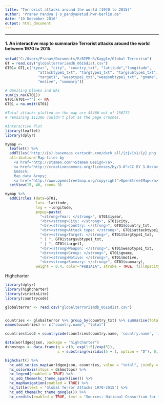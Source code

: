 ```yaml
---
title: "Terrorist attacks around the world (1970 to 2015)"
author: "Pranav Pandya | s_pandya@stud.hwr-berlin.de"
date: "10 December 2016"
output: html_document
---
```


-----------------------------------------------------------

#### 1. An interactive map to summarize Terrorist attacks around the world between 1970 to 2015.

```r

setwd("C:/Users/Pranav/Documents/R/BIPM-R/Kaggle/Global Terrorism")
GT = read.csv("globalterrorismdb_0616dist.csv")
GT01= GT[,c("iyear", "city", "country_txt", "latitude","longitude",
               "attacktype1_txt", "targtype1_txt", "targsubtype1_txt", 
               "target1", "weaptype1_txt","weapsubtype1_txt", "gname", 
               "motive", "summary")]

# Ommiting blanks and NAs
sum(is.na(GT01))
GT01[GT01==""] <- NA
GT01 = na.omit(GT01)

#Total attacks plotted on the map are 45466 out of 156772
# remaining 111306 couldn't plot as the page crashes. 

#Interactive Plot 
library(leaflet)
library(dplyr)

mymap <- 
  leaflet() %>% 
  addTiles('http://{s}.basemaps.cartocdn.com/dark_all/{z}/{x}/{y}.png',
  attribution='Map tiles by 
    <a href="http://stamen.com">Stamen Design</a>, 
    <a href="http://creativecommons.org/licenses/by/3.0">CC BY 3.0</a> 
    &mdash; 
    Map data &copy; 
    <a href="http://www.openstreetmap.org/copyright">OpenStreetMap</a>') %>%
  setView(15, 40, zoom= 3)

mymap %>% 
  addCircles (data=GT01, 
              lat= ~latitude, 
              lng = ~longitude, 
              popup=paste(
                "<strong>Year: </strong>", GT01$iyear,
                "<br><strong>City: </strong>", GT01$city, 
                "<br><strong>Country: </strong>", GT01$country_txt, 
                "<br><strong>Attack type: </strong>", GT01$attacktype1_txt, 
                "<br><strong>Target: </strong>", GT01$targtype1_txt, 
                " | ", GT01$targsubtype1_txt, 
                " | ", GT01$target1, 
                "<br><strong>Weapon: </strong>", GT01$weaptype1_txt, 
                "<br><strong>Group: </strong>", GT01$gname, 
                "<br><strong>Motive: </strong>", GT01$motive, 
                "<br><strong>Summary: </strong>", GT01$summary),
              weight = 0.4, color="#8B1A1A", stroke = TRUE, fillOpacity = 0.6)

```

Highcharter
```r
library(dplyr)
library(highcharter)
library(viridisLite)
library(countrycode)

globalterror <- read.csv("globalterrorismdb_0616dist.csv")


countries <- globalterror %>% group_by(country_txt) %>% summarise(Total = round(n()))
names(countries) <- c("country.name", "total")

countries$iso3 = countrycode(countries$country.name, 'country.name', 'iso3c')

data(worldgeojson, package = "highcharter")
dshmstops <- data.frame(q = c(0, exp(1:5)/exp(5)),
                        c = substring(viridis(5 + 1, option = "D"), 0, 7)) %>%  list_parse2()

highchart() %>% 
  hc_add_series_map(worldgeojson, countries, value = "total", joinBy = "iso3") %>% 
  hc_colorAxis(stops = dshmstops) %>% 
  hc_legend(enabled = TRUE) %>% 
  hc_add_theme(hc_theme_sparkline()) %>% 
  hc_mapNavigation(enabled = TRUE) %>%
  hc_title(text = "Global Terror Attacks 1970-2015") %>%
  hc_add_theme(hc_theme_google()) %>%
  hc_credits(enabled = TRUE, text = "Sources: National Consortium for the Study of Terrorism and Responses to Terrorism (START)", style = list(fontSize = "10px")) 


```

